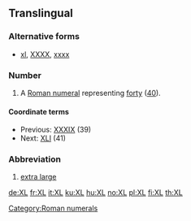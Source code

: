 ==Translingual==

===Alternative forms===
* [[xl]], [[XXXX]], [[xxxx]]

===Number===
{{mul-number}}

# A [[Roman numeral]] representing [[forty]] ([[40]]).

====Coordinate terms====
* Previous: [[XXXIX]] (39)
* Next: [[XLI]] (41)

===Abbreviation===
{{rfc-header|Abbreviation}}
{{head|mul|abbreviation}}

# [[extra large]]

[[Category:Roman numerals]]

[[de:XL]]
[[fr:XL]]
[[it:XL]]
[[ku:XL]]
[[hu:XL]]
[[no:XL]]
[[pl:XL]]
[[fi:XL]]
[[th:XL]]